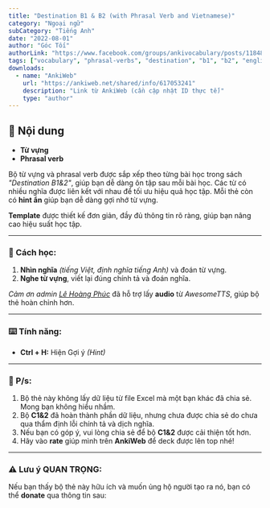 ```yaml
---
title: "Destination B1 & B2 (with Phrasal Verb and Vietnamese)"
category: "Ngoại ngữ"
subCategory: "Tiếng Anh"
date: "2022-08-01"
author: "Góc Tối"
authorLink: "https://www.facebook.com/groups/ankivocabulary/posts/1184858722273783/"
tags: ["vocabulary", "phrasal-verbs", "destination", "b1", "b2", "english", "intermediate"]
downloads:
  - name: "AnkiWeb"
    url: "https://ankiweb.net/shared/info/617053241"
    description: "Link từ AnkiWeb (cần cập nhật ID thực tế)"
    type: "author"
---
```


## 📝 Nội dung

- **Từ vựng**
- **Phrasal verb**

Bộ từ vựng và phrasal verb được sắp xếp theo từng bài học trong sách *"Destination B1&2"*, giúp bạn dễ dàng ôn tập sau mỗi bài học.
Các từ có nhiều nghĩa được liên kết với nhau để tối ưu hiệu quả học tập.
Mỗi thẻ còn có **hint ẩn** giúp bạn dễ dàng gợi nhớ từ vựng.

**Template** được thiết kế đơn giản, đầy đủ thông tin rõ ràng, giúp bạn nâng cao hiệu suất học tập.

---

### 📖 Cách học:
1. **Nhìn nghĩa** *(tiếng Việt, định nghĩa tiếng Anh)* và đoán từ vựng.
2. **Nghe từ vựng**, viết lại đúng chính tả và đoán nghĩa.

*Cảm ơn admin [Lê Hoàng Phúc](https://www.facebook.com/tui.la.phuc747/)* đã hỗ trợ lấy **audio** từ *AwesomeTTS*, giúp bộ thẻ hoàn chỉnh hơn.

---

### ⌨️ Tính năng:
- **Ctrl + H:** Hiện Gợi ý *(Hint)*

---

### 💬 P/s:
1. Bộ thẻ này không lấy dữ liệu từ file Excel mà một bạn khác đã chia sẻ. Mong bạn không hiểu nhầm.
2. Bộ **C1&2** đã hoàn thành phần dữ liệu, nhưng chưa được chia sẻ do chưa qua thẩm định lỗi chính tả và dịch nghĩa.
3. Nếu bạn có góp ý, vui lòng chia sẻ để bộ **C1&2** được cải thiện tốt hơn.
4. Hãy vào **rate** giúp mình trên **AnkiWeb** để deck được lên top nhé!

---

### ⚠️ Lưu ý QUAN TRỌNG:
Nếu bạn thấy bộ thẻ này hữu ích và muốn ủng hộ người tạo ra nó, bạn có thể **donate** qua thông tin sau: